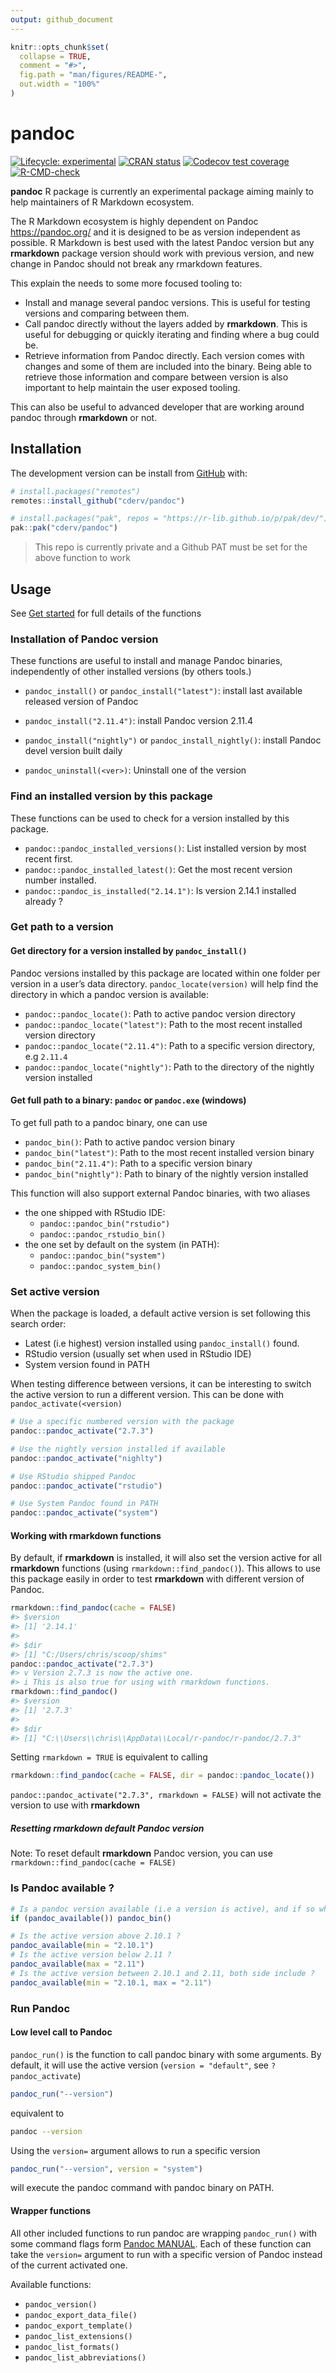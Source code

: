 ```yaml
---
output: github_document
---
```


<!-- README.md is generated from README.Rmd. Please edit that file -->

```r
knitr::opts_chunk$set(
  collapse = TRUE,
  comment = "#>",
  fig.path = "man/figures/README-",
  out.width = "100%"
)
```

# pandoc

<!-- badges: start -->
[![Lifecycle: experimental](https://img.shields.io/badge/lifecycle-experimental-orange.svg)](https://lifecycle.r-lib.org/articles/stages.html#experimental)
[![CRAN status](https://www.r-pkg.org/badges/version/pandoc)](https://CRAN.R-project.org/package=pandoc)
[![Codecov test coverage](https://codecov.io/gh/cderv/pandoc/branch/main/graph/badge.svg?token=84QW1TDQPM)](https://codecov.io/gh/cderv/pandoc?branch=main)
[![R-CMD-check](https://github.com/cderv/pandoc/workflows/R-CMD-check/badge.svg)](https://github.com/cderv/pandoc/actions)
<!-- badges: end -->

**pandoc** R package is currently an experimental package aiming mainly to help maintainers of R Markdown ecosystem. 

The R Markdown ecosystem is highly dependent on Pandoc <https://pandoc.org/> and it is designed to be as version independent as possible. R Markdown is best used with the latest Pandoc version but any **rmarkdown** package version should work with previous version, and new change in Pandoc should not break any rmarkdown features.

This explain the needs to some more focused tooling to:

* Install and manage several pandoc versions. This is useful for testing versions and comparing between them.
* Call pandoc directly without the layers added by **rmarkdown**. This is useful for debugging or quickly iterating and finding where a bug could be. 
* Retrieve information from Pandoc directly. Each version comes with changes and some of them are included into the binary. Being able to retrieve those information and compare between version is also important to help maintain the user exposed tooling.

This can also be useful to advanced developer that are working around pandoc through **rmarkdown** or not. 

## Installation

The development version can be install from [GitHub](https://github.com/) with:

``` r
# install.packages("remotes")
remotes::install_github("cderv/pandoc")

# install.packages("pak", repos = "https://r-lib.github.io/p/pak/dev/")
pak::pak("cderv/pandoc")
```

> This repo is currently private and a Github PAT must be set for the above function to work

## Usage

See [Get started]() for full details of the functions

### Installation of Pandoc version 

These functions are useful to install and manage Pandoc binaries, independently of other installed versions (by others tools.)

* `pandoc_install()` or `pandoc_install("latest")`: install last available released version of Pandoc
* `pandoc_install("2.11.4")`: install Pandoc version 2.11.4
* `pandoc_install("nightly")` or `pandoc_install_nightly()`: install Pandoc devel version built daily

* `pandoc_uninstall(<ver>)`: Uninstall one of the version

### Find an installed version by this package

These functions can be used to check for a version installed by this package.

* `pandoc::pandoc_installed_versions()`: List installed version by most recent first. 
* `pandoc::pandoc_installed_latest()`: Get the most recent version number installed.  
* `pandoc::pandoc_is_installed("2.14.1")`: Is version 2.14.1 installed already ?


### Get path to a version

#### Get directory for a version installed by `pandoc_install()`

Pandoc versions installed by this package are located within one folder per version in a user's data directory. `pandoc_locate(version)` will help find the directory in which a pandoc version is available:

* `pandoc::pandoc_locate()`: Path to active pandoc version directory
* `pandoc::pandoc_locate("latest")`: Path to the most recent installed version directory
* `pandoc::pandoc_locate("2.11.4")`: Path to a specific version directory, e.g `2.11.4`
* `pandoc::pandoc_locate("nightly")`: Path to the directory of the nightly version installed

#### Get full path to a binary: `pandoc` or `pandoc.exe` (windows) 

To get full path to a pandoc binary, one can use 

* `pandoc_bin()`: Path to active pandoc version binary
* `pandoc_bin("latest")`: Path to the most recent installed version binary
* `pandoc_bin("2.11.4")`: Path to a specific version binary
* `pandoc_bin("nightly")`: Path to binary of the nightly version installed

This function will also support external Pandoc binaries, with two aliases

* the one shipped with RStudio IDE: 
  * `pandoc::pandoc_bin("rstudio")`
  * `pandoc::pandoc_rstudio_bin()` 
* the one set by default on the system (in PATH):
  * `pandoc::pandoc_bin("system")`
  * `pandoc::pandoc_system_bin()`

### Set active version

When the package is loaded, a default active version is set following this search order: 

* Latest (i.e highest) version installed using `pandoc_install()` found. 
* RStudio version (usually set when used in RStudio IDE)
* System version found in PATH

When testing difference between versions, it can be interesting to switch the active version to run a different version. This can be done with `pandoc_activate(<version)`

```r
# Use a specific numbered version with the package
pandoc::pandoc_activate("2.7.3")

# Use the nightly version installed if available
pandoc::pandoc_activate("nighlty")

# Use RStudio shipped Pandoc
pandoc::pandoc_activate("rstudio")

# Use System Pandoc found in PATH
pandoc::pandoc_activate("system")
```

#### Working with **rmarkdown** functions
  
By default, if **rmarkdown** is installed, it will also set the version active for all **rmarkdown** functions (using `rmarkdown::find_pandoc()`). This allows to use this package easily in order to test **rmarkdown** with different version of Pandoc.

``` r
rmarkdown::find_pandoc(cache = FALSE)
#> $version
#> [1] '2.14.1'
#> 
#> $dir
#> [1] "C:/Users/chris/scoop/shims"
pandoc::pandoc_activate("2.7.3")
#> v Version 2.7.3 is now the active one.
#> i This is also true for using with rmarkdown functions.
rmarkdown::find_pandoc()
#> $version
#> [1] '2.7.3'
#> 
#> $dir
#> [1] "C:\\Users\\chris\\AppData\\Local/r-pandoc/r-pandoc/2.7.3"
```
Setting `rmarkdown = TRUE` is equivalent to calling

```r
rmarkdown::find_pandoc(cache = FALSE, dir = pandoc::pandoc_locate())
```
`pandoc::pandoc_activate("2.7.3", rmarkdown = FALSE)` will not activate the version to use with **rmarkdown**

##### Resetting **rmarkdown** default Pandoc version

Note: To reset default **rmarkdown** Pandoc version, you can use `rmarkdown::find_pandoc(cache = FALSE)`

### Is Pandoc available ? 

```r
# Is a pandoc version available (i.e a version is active), and if so what is the full path ? 
if (pandoc_available()) pandoc_bin()

# Is the active version above 2.10.1 ?
pandoc_available(min = "2.10.1")
# Is the active version below 2.11 ?
pandoc_available(max = "2.11")
# Is the active version between 2.10.1 and 2.11, both side include ?
pandoc_available(min = "2.10.1, max = "2.11")
```

### Run Pandoc 

#### Low level call to Pandoc

`pandoc_run()` is the function to call pandoc binary with some arguments. By default, it will use the active version (`version = "default"`, see `?pandoc_activate`)

```r
pandoc_run("--version")
```
equivalent to

```bash
pandoc --version
```

Using the `version=` argument allows to run a specific version
```r
pandoc_run("--version", version = "system")
```
will execute the pandoc command with pandoc binary on PATH.

#### Wrapper functions

All other included functions to run pandoc are wrapping `pandoc_run()` with some command flags form [Pandoc MANUAL](https://pandoc.org/MANUAL.html).
Each of these function can take the `version=` argument to run with a specific version of Pandoc instead of the current activated one.

Available functions:

* `pandoc_version()`
* `pandoc_export_data_file()`
* `pandoc_export_template()`
* `pandoc_list_extensions()`
* `pandoc_list_formats()`
* `pandoc_list_abbreviations()`
